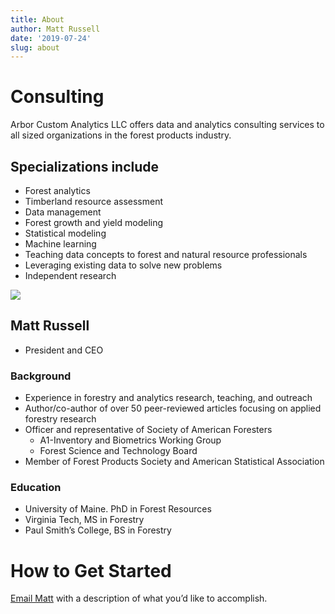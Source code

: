 ```yaml
---
title: About
author: Matt Russell
date: '2019-07-24'
slug: about
---
```


# Consulting
Arbor Custom Analytics LLC offers data and analytics consulting services to all sized organizations in the forest products industry. 

## Specializations include
* Forest analytics
* Timberland resource assessment
* Data management
* Forest growth and yield modeling
* Statistical modeling
* Machine learning
* Teaching data concepts to forest and natural resource professionals
* Leveraging existing data to solve new problems
* Independent research

  
  
![](https://publons.com/media/thumbs/academic/photos/c8657123370249838b8a49d51b6dff3e.jpg.200x200_q95_crop_detail_upscale.jpg) 

## Matt Russell
* President and CEO

### Background
* Experience in forestry and analytics research, teaching, and outreach
* Author/co-author of over 50 peer-reviewed articles focusing on applied forestry research
* Officer and representative of Society of American Foresters
  + A1-Inventory and Biometrics Working Group
  + Forest Science and Technology Board
* Member of Forest Products Society and American Statistical Association  

### Education
* University of Maine. PhD in Forest Resources
* Virginia Tech, MS in Forestry
* Paul Smith's College, BS in Forestry

# How to Get Started
[Email Matt](mailto:matt@arbor-analytics.com) with a description of what you’d like to accomplish. 

